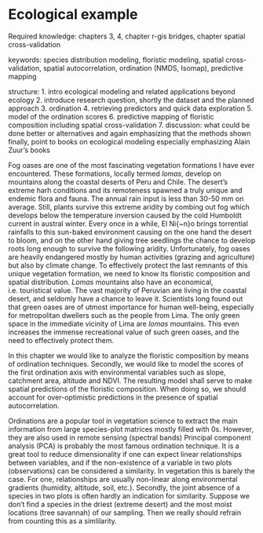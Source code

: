 # Ecological example
Required knowledge: chapters 3, 4, chapter r-gis bridges, chapter spatial cross-validation

keywords: species distribution modeling, floristic modeling, spatial cross-validation, spatial autocorrelation, ordination (NMDS, Isomap), predictive mapping

structure:
1. intro ecological modeling and related applications beyond ecology
2. introduce research question, shortly the dataset and the planned approach
3. ordination
4. retrieving predictors and quick data exploration
5. model of the ordination scores
6. predictive mapping of floristic composition including spatial cross-validation
7. discussion: what could be done better or alternatives and again emphasizing that the methods shown
finally, point to books on ecological modeling especially emphasizing Alain Zuur's books

Fog oases are one of the most fascinating vegetation formations I have ever encountered. 
These formations, locally termed *lomas*, develop on mountains along the coastal deserts of Peru and Chile.
The desert's extreme harh conditions and its remoteness spawned a truly unique and endemic flora and fauna.
The annual rain input is less than 30-50 mm on average.
Still, plants survive this extreme aridity by combing out fog which develops below the temperature inversion caused by the cold Humboldt current in austral winter.
Every once in a while, El Ni{\~n}o brings torrential rainfalls to this sun-baked environment causing on the one hand the desert to bloom, and on the other hand giving tree seedlings the chance to develop roots long enough to survive the following aridity.
Unfortunately, fog oases are heavily endangered mostly by human activities (grazing and agriculture) but also by climate change.
To effectively protect the last remnants of this unique vegetation formation, we need to know its floristic composition and spatial distribution.
*Lomas* mountains also have an economical, i.e. touristical value.
The vast majority of Peruvian are living in the coastal desert, and seldomly have a chance to leave it.
Scientists long found out that green oases are of utmost importance for human well-being, especially for metropolitan dwellers such as the people from Lima.
The only green space in the immediate vicinity of Lima are *lomas* mountains.
This even increases the immense recreational value of such green oases, and the need to effectively protect them.

In this chapter we would like to analyze the floristic composition by means of ordination techniques. 
Secondly, we would like to model the scores of the first ordination axis with environmental variables such as slope, catchment area, altitude and NDVI.
The resulting model shall serve to make spatial predictions of the floristic composition.
When doing so, we should account for over-optimistic predictions in the presence of spatial autocorrelation.

Ordinations are a popular tool in vegetation science to extract the main information from large species-plot matrices mostly filled with 0s. 
However, they are also used in remote sensing (spectral bands)
Principal component analysis (PCA) is probably the most famous ordination technique. 
It is a great tool to reduce dimensionality if one can expect linear relationships between variables, and if the non-existence of a variable in two plots (observations) can be considered a similarity.
In vegetation this is barely the case.
For one, relationships are usually non-linear along environmental gradients (humidity, altitude, soil, etc.). 
Secondly, the joint absence of a species in two plots is often hardly an indication for similarity.
Suppose we don't find a species in the driest (extreme desert) and the most moist locations (tree savannah) of our sampling.
Then we really should refrain from counting this as a simlilarity.
